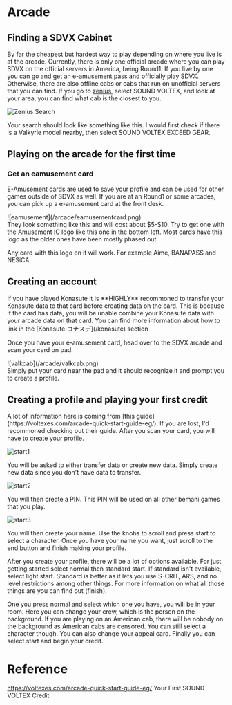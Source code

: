 
# Arcade

## Finding a SDVX Cabinet
By far the cheapest but hardest way to play depending on where you live is at the arcade. Currently, there is only one official arcade where you can play SDVX on the official servers in America, being Round1. If you live by one you can go and get an e-amusement pass and officially play SDVX. Otherwise, there are also offline cabs or cabs that run on unofficial servers that you can find. If you go to [zenius](https://zenius-i-vanisher.com/v5.2/arcades.php), select SOUND VOLTEX, and look at your area, you can find what cab is the closest to you.

![Zenius Search](/arcade/zenius.png)

Your search should look like something like this. I would first check if there is a Valkyrie model nearby, then select SOUND VOLTEX EXCEED GEAR.

## Playing on the arcade for the first time
### Get an eamusement card
E-Amusement cards are used to save your profile and can be used for other games outside of SDVX as well.
If you are at an Round1 or some arcades, you can pick up a e-amusement card at the front desk.

<div className="flex items-center justify-center">
![eamusement](/arcade/eamusementcard.png)
</div>
They look something like this and will cost about $5-$10. Try to get one with the Amusement IC logo like this one in the bottom left. Most cards have this logo as the older ones have been mostly phased out.

Any card with this logo on it will work. For example Aime, BANAPASS and NESiCA. 

## Creating an account
<Callout type="warning" emoji="⚠️">
If you have played Konasute it is **HIGHLY** recommoned to transfer your Konasute data to that card before creating data on the card. This is because if the card has data, you will be unable combine your Konasute data with your arcade data on that card. You can find more information about how to link in the [Konasute コナスデ](/konasute) section 
</Callout>

Once you have your e-amusement card, head over to the SDVX arcade and scan your card on pad.
<div className="flex items-center justify-center">
![valkcab](/arcade/valkcab.png)
</div>
Simply put your card near the pad and it should recognize it and prompt you to create a profile.

## Creating a profile and playing your first credit
<Callout>
  A lot of information here is coming from [this guide](https://voltexes.com/arcade-quick-start-guide-eg/). If you are lost, I'd recommoned checking out their guide.
</Callout>
After you scan your card, you will have to create your profile.

![start1](/arcade/start1.jpg)

You will be asked to either transfer data or create new data. Simply create new data since you don't have data to transfer.

![start2](/arcade/start2.jpg)

You will then create a PIN. This PIN will be used on all other bemani games that you play.

![start3](/arcade/start3.jpg)

You will then create your name. Use the knobs to scroll and press start to select a character. Once you have your name you want, just scroll to the end button and finish making your profile.

After you create your profile, there will be a lot of options available. For just getting started select normal then standard start. If standard isn't available, select light start. Standard is better as it lets you use S-CRIT, ARS, and no level restrictions among other things. For more information on what all those things are you can find out (finish).

One you press normal and select which one you have, you will be in your room. Here you can change your crew, which is the person on the background. If you are playing on an American cab, there will be nobody on the background as American cabs are censored. You can still select a character though. You can also change your appeal card. Finally you can select start and begin your credit. 

# Reference
https://voltexes.com/arcade-quick-start-guide-eg/ Your First SOUND VOLTEX Credit